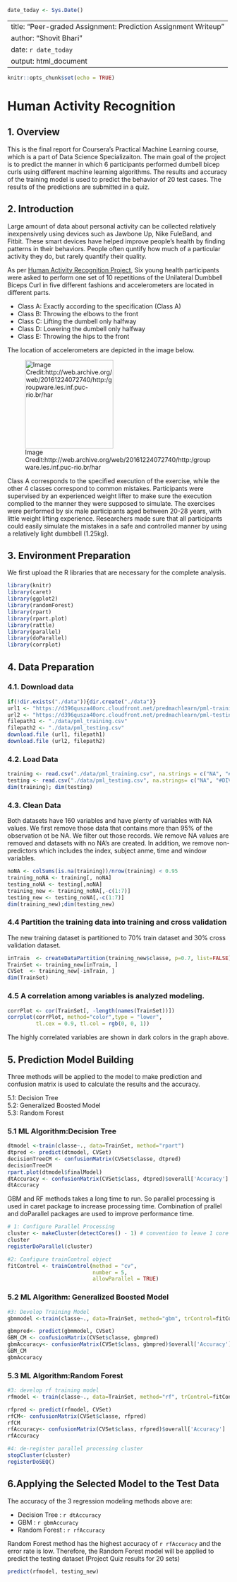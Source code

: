 ```r
date_today <- Sys.Date()
```

---
title: "Peer-graded Assignment: Prediction Assignment Writeup"
author: "Shovit Bhari"
date: `r date_today`
output: html_document
---

```r
knitr::opts_chunk$set(echo = TRUE)
```

# Human Activity Recognition

## 1. Overview

This is the final report for Coursera's Practical Machine Learning course, which is a part of Data Science Specializaiton. The main goal of the project is to predict the manner in which 6 participants performed dumbell bicep curls using different machine learning algorithms. The results and accuracy of the training model is used to predict the behavior of 20 test cases. The results of the predictions are submitted in a quiz.  

## 2. Introduction

Large amount of data about personal activity can be collected relatively inexpensively using devices such as Jawbone Up, Nike FuleBand, and Fitbit. These smart devices have helped improve people's health by finding patterns in their behaviors. People often quntify how much of a particular activity they do, but rarely quantify their quality. 

As per [Human Activity Recognition Project,](http://web.archive.org/web/20161224072740/http:/groupware.les.inf.puc-rio.br/har) Six young health participants were asked to perform one set of 10 repetitions of the Unilateral Dumbbell Biceps Curl in five different fashions and accelerometers are located in different parts. 

* Class A: Exactly according to the specification (Class A) 
* Class B: Throwing the elbows to the front
* Class C: Lifting the dumbell only halfway
* Class D: Lowering the dumbell only halfway
* Class E: Throwing the hips to the front

The location of accelerometers are depicted in the image below. 

![Image Credit:http://web.archive.org/web/20161224072740/http:/groupware.les.inf.puc-rio.br/har](onbody.png){width=200px}

Class A corresponds to the specified execution of the exercise, while the other 4 classes correspond to common mistakes. Participants were supervised by an experienced weight lifter to make sure the execution complied to the manner they were supposed to simulate. The exercises were performed by six male participants aged between 20-28 years, with little weight lifting experience. Researchers made sure that all participants could easily simulate the mistakes in a safe and controlled manner by using a relatively light dumbbell (1.25kg). 


## 3. Environment Preparation

We first upload the R libraries that are necessary for the complete analysis.
```r
library(knitr)
library(caret)
library(ggplot2)
library(randomForest)
library(rpart)
library(rpart.plot)
library(rattle)
library(parallel)
library(doParallel)
library(corrplot)
```

## 4. Data Preparation
### 4.1. Download data
```r
if(!dir.exists("./data")){dir.create("./data")}
url1 <- "https://d396qusza40orc.cloudfront.net/predmachlearn/pml-training.csv"
url2 <- "https://d396qusza40orc.cloudfront.net/predmachlearn/pml-testing.csv"
filepath1 <- "./data/pml_training.csv"
filepath2 <- "./data/pml_testing.csv"
download.file (url1, filepath1)
download.file (url2, filepath2)
```

### 4.2. Load Data
```r
training <- read.csv("./data/pml_training.csv", na.strings = c("NA", "#DIV/0!", ""))
testing <- read.csv("./data/pml_testing.csv", na.strings= c("NA", "#DIV/0!", ""))
dim(training); dim(testing)
```

### 4.3. Clean Data
Both datasets have 160 variables and have plenty of variables with NA values. We first remove those data that contains more than 95% of the observation ot be NA. We filter out those records. We remove NA values are removed and datasets with no NA's are created. In addition, we remove non-predictors which includes the index, subject anme, time and window variables.
```r
noNA <- colSums(is.na(training))/nrow(training) < 0.95
training_noNA <- training[, noNA]
testing_noNA <- testing[,noNA]
training_new <- training_noNA[,-c(1:7)]
testing_new <- testing_noNA[,-c(1:7)]
dim(training_new);dim(testing_new)
```

### 4.4 Partition the training data into training and cross validation
The new training dataset is partitioned to 70% train dataset and 30% cross validation dataset. 
```r
inTrain  <- createDataPartition(training_new$classe, p=0.7, list=FALSE)
TrainSet <- training_new[inTrain, ]
CVSet  <- training_new[-inTrain, ]
dim(TrainSet)
```

### 4.5 A correlation among variables is analyzed modeling. 

```r
corrPlot <- cor(TrainSet[, -length(names(TrainSet))])
corrplot(corrPlot, method="color",type = "lower", 
         tl.cex = 0.9, tl.col = rgb(0, 0, 1))

```
  

The highly correlated variables are shown in dark colors in the graph above.

## 5. Prediction Model Building

Three methods will be applied to the model to make prediction and confusion matrix is used to calculate the results and the accuracy.

5.1: Decision Tree  
5.2: Generalized Boosted Model  
5.3: Random Forest  

### 5.1 ML Algorithm:Decision Tree

```r
dtmodel <-train(classe~., data=TrainSet, method="rpart")
dtpred <- predict(dtmodel, CVSet)
decisionTreeCM <- confusionMatrix(CVSet$classe, dtpred)
decisionTreeCM
rpart.plot(dtmodel$finalModel)
dtAccuracy <- confusionMatrix(CVSet$class, dtpred)$overall['Accuracy']
dtAccuracy
```


GBM and RF methods takes a long time to run. So parallel processing is used in caret package to increase processing time. Combination of prallel and doParallel packages are used to improve performance time. 
```r
# 1: Configure Parallel Processing
cluster <- makeCluster(detectCores() - 1) # convention to leave 1 core for OS
cluster
registerDoParallel(cluster)
```

```r
#2: Configure trainControl object
fitControl <- trainControl(method = "cv",
                           number = 5,
                           allowParallel = TRUE)
```


### 5.2 ML Algorithm: Generalized Boosted Model
```r
#3: Develop Training Model
gbmmodel <-train(classe~., data=TrainSet, method="gbm", trControl=fitControl)
```

```r
gbmpred<- predict(gbmmodel, CVSet)
GBM_CM <- confusionMatrix(CVSet$classe, gbmpred)
gbmAccuracy<- confusionMatrix(CVSet$class, gbmpred)$overall['Accuracy']
GBM_CM
gbmAccuracy
```

### 5.3 ML Algorithm:Random Forest
```r
#3: develop rf training model
rfmodel <- train(classe~., data=TrainSet, method="rf", trControl=fitControl)
```

```r
rfpred <- predict(rfmodel, CVSet)
rfCM<- confusionMatrix(CVSet$classe, rfpred)
rfCM
rfAccuracy<- confusionMatrix(CVSet$class, rfpred)$overall['Accuracy']
rfAccuracy
```

```r
#4: de-register parallel processing cluster
stopCluster(cluster)
registerDoSEQ()
```

## 6.Applying the Selected Model to the Test Data

The accuracy of the 3 regression modeling methods above are:

* Decision Tree : `r dtAccuracy`
* GBM           : `r gbmAccuracy`
* Random Forest : `r rfAccuracy`

Random Forest method has the highest accuracy of `r rfAccuracy` and the error rate is low. Therefore, the Random Forest model will be applied to predict the testing dataset (Project Quiz results for 20 sets)

```r
predict(rfmodel, testing_new)
```